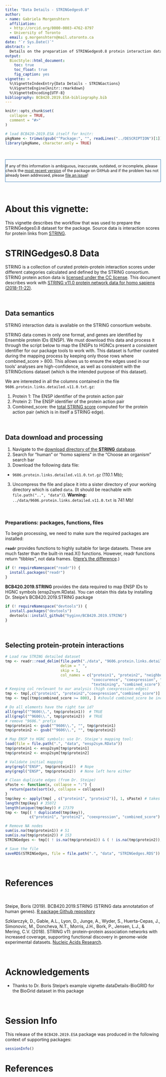 ```yaml
---
title: "Data Details - STRINGedges0.8"
author:
- name: Gabriela Morgenshtern
  affiliation: 
  - http://orcid.org/0000-0003-4762-8797
  - University of Toronto
  email: g.morgenshtern@mail.utoronto.ca
date: "`r Sys.Date()`"
abstract: >
  Details on the preparation of STRINGedges0.8 protein interaction data for the BCB420.2019.ESA package.
output:
  BiocStyle::html_document:
    toc: true
    toc_float: true
    fig_caption: yes
vignette: >
  %\VignetteIndexEntry{Data Details - STRINGactions}
  %\VignetteEngine{knitr::rmarkdown}
  %\VignetteEncoding{UTF-8}
bibliography: BCB420.2019.ESA-bibliography.bib
---
```


<!--- this inline style supports diff-like highlighting -->
<style>
  .add {
    color: #22863a;
    background-color: #f0fff4;
  }
  .del {
    color: #b31d28;
    background-color: #ffeef0;
  }
</style>


```r
knitr::opts_chunk$set(
  collapse = TRUE,
  comment = "#>"
)

# load BCB420-2019.ESA itself for knitr:
pkgName <- trimws(gsub("^Package:", "", readLines("../DESCRIPTION")[1]))
library(pkgName, character.only = TRUE)

```

&nbsp;

<div style="font-size:90%;border:solid 1px #337ab7;background-color:#FAFBFC;margin-right:0px;">
If any of this information is ambiguous, inaccurate, outdated, or incomplete, please check the [most recent version](https://github.com/hyginn/BCB420.2019.ESA) of the package on GitHub and if the problem has not already been addressed, please 
[file an issue](https://github.com/hyginn/BCB420.2019.ESA/issues)!
</div>

&nbsp;

# About this vignette:

This vignette describes the workflow that was used to prepare the STRINGedges0.8 dataset for the package. Source data is interaction scores for protein links from [STRING](https://string-db.org/).


# STRINGedges0.8 Data

STRING is a collection of curated protein-protein interaction scores under different categories calculated and defined by the STRING consortium. STRING protein action data is [licensed under the CC license](https://string-db.org/cgi/access.pl?footer_active_subpage=licensing). This document describes work with [STRING v11.0 protein network data for homo sapiens (2018-11-22)](https://string-db.org/cgi/download.pl?sessionId=GiksVfWc6aQ2&species_text=Homo+sapiens).

&nbsp;

## Data semantics

STRING interaction data is available on the STRING consortium website. 

STRING data comes in only one format, and genes are identified by Ensemble protein IDs (ENSP). We must download this data and process it through the script below to map the ENSPs to HGNCs present a consistent identifier for our package tools to work with. This dataset is further curated during the mapping process by keeping only those rows where combined_score > 800. This allows us to ensure the edges used in our tools' analyses are high-confidence, as well as consistent with the STRINGctions dataset (which is the intended purpose of this dataset). 

We are interested in all the columns contained in the file `9606.protein.links.detailed.v11.0.txt.gz`:

1. Protein 1: The ENSP identifier of the protein action pair
2. Protein 2: The ENSP identifier of the protein action pair
10. Combined_score: the [total STRING score](https://string-db.org/cgi/info.pl?footer_active_subpage=scores) computed for the protein action pair (which is in itself a STRING edge). 

&nbsp;

## Data download and processing

1. Navigate to the [download directory of the **STRING** database](https://string-db.org/cgi/download.pl).
2. Search for "human" or "homo sapiens" in the "Choose an organism" search bar
3. Download the following data file: 
* `9606.protein.links.detailed.v11.0.txt.gz` (110.1 Mb);
3. Uncompress the file and place it into a sister directory of your working directory which is called `data`. (It should be reachable with `file.path("..", "data")`). **Warning:**  `../data/9606.protein.links.detailed.v11.0.txt` is 741 Mb!

&nbsp;

### Preparations: packages, functions, files

To begin processing, we need to make sure the required packages are installed:

**`readr`** provides functions to highly suitable for
large datasets. These are much faster than the built-in read.X() functions. However, readr functions return "tibbles", not data frames. ([Here's the difference](https://cran.r-project.org/web/packages/tibble/vignettes/tibble.html).)
```R
if (! requireNamespace("readr")) {
  install.packages("readr")
}
```

**BCB420.2019.STRING** provides the data required to map ENSP IDs to HGNC symbols (ensp2sym.RData). You can obtain this data by installing Dr. Steipe's BCB420.2019.STRING package
```R
if (! requireNamespace("devtools")) {
  install.packages("devtools")
  devtools::install_github("hyginn/BCB420.2019.STRING")
}

```

&nbsp;


## Selecting protein-protein interactions

```R
# Load raw STRING detailed dataset
tmp <- readr::read_delim(file.path("./data", "9606.protein.links.detailed.v11.0.txt"),
                         delim = " ",
                         skip = 1,
                         col_names = c("protein1", "protein2", "neighborhood", "fusion",
                                       "cooccurence", "coexpression", "experimental", "database",
                                       "textmining", "combined_score")) # 11,759,454 rows
# Keeping col revlevant to our analysis (high coexpression edges)
tmp <- tmp[,c("protein1", "protein2","coexpression","combined_score")]
tmp <- tmp[(tmp$combined_score >= 800), ] #should combined_score be included?

# Do all elements have the right tax id?
all(grepl("^9606\\.", tmp$protein1))  # TRUE
all(grepl("^9606\\.", tmp$protein2))  # TRUE
# remove "9606." prefix
tmp$protein1 <- gsub("^9606\\.", "", tmp$protein1)
tmp$protein2 <- gsub("^9606\\.", "", tmp$protein2)

# Map ENSP to HGNC symbols: use Dr. Steipe's mapping tool:
load(file = file.path(".", "data", "ensp2sym.RData"))
tmp$protein1 <- ensp2sym[tmp$protein1]
tmp$protein2 <- ensp2sym[tmp$protein2]

# Validate initial mapping
any(grepl("ENSP", tmp$protein1))  # Nope
any(grepl("ENSP", tmp$protein2))  # None left here either

# Clean duplicate edges (from Dr. Steipe)
sPaste <- function(x, collapse = ":") {
  return(paste(sort(x), collapse = collapse))
}
tmp$key <- apply(tmp[ , c("protein1", "protein2")], 1, sPaste) # takes a min
length(tmp$key) # 35072
length(unique(tmp$key)) # 17379
tmp <- tmp[( ! duplicated(tmp$key)),
           c("protein1", "protein2", "coexpression", "combined_score") ]

# Remove NA nodes
sum(is.na(tmp$protein1)) # 51
sum(is.na(tmp$protein2)) # 153
STRINGedges <- tmp[( ! is.na(tmp$protein1)) & ( ! is.na(tmp$protein2)), ] # 17175

# Save the file
saveRDS(STRINGedges, file = file.path(".", "data", "STRINGedges.RDS"))

```

&nbsp;

# References

&nbsp;

Steipe, Boris (2019). BCB420.2019.STRING (STRING data annotatation of human genes). [R package  Github repository](https://github.com/hyginn/BCB420.2019.STRING)

Szklarczyk, D., Gable, A.L., Lyon, D., Junge, A., Wyder, S., Huerta-Cepas, J., Simonovic, M., Doncheva, N.T., Morris, J.H., Bork, P., Jensen, L.J., & Mering, C.V. (2018). STRING v11: protein–protein association networks with increased coverage, supporting functional discovery in genome-wide experimental datasets. [Nucleic Acids Research](https://www.ncbi.nlm.nih.gov/pmc/articles/PMC6323986/).

&nbsp;

# Acknowledgements

- Thanks to Dr. Boris Steipe's example vignette dataDetails-BioGRID for the BioGrid dataset in this package

&nbsp;

# Session Info

This release of the `BCB420.2019.ESA` package was produced in the following context of supporting packages:

```r
sessionInfo()
```

<!-- the bibliography appears at the end of the page -->
# References


<!-- End -->
